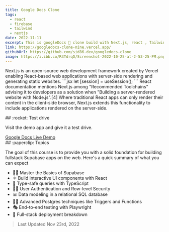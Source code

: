 ```yaml
---
title: Google Docs Clone
tags:
  - react
  - firebase
  - tailwind
  - nextjs
date: 2022-11-11
excerpt: This is googleDocs 📄 clone build with Next.js, react , Tailwind and Firebase.
link: https://googledocs-clone-nine.vercel.app/
githubUrl: https://github.com/sid86-dev/googledocs-clone
image: https://i.ibb.co/R3TdrqD/Screenshot-2022-10-25-at-2-53-25-PM.png
---
```


<p className=''>
	Next.js is an open-source web development framework created by Vercel enabling
	React-based web applications with server-side rendering and generating static
	websites. 
	```jsx 
	let [session] = useSession(); 
	```
	React documentation
	mentions Next.js among "Recommended Toolchains" advising it to developers as a
	solution when "Building a server-rendered website with Node.js".[4] Where
	traditional React apps can only render their content in the client-side
	browser, Next.js extends this functionality to include applications rendered
	on the server-side.
</p>

<div className="py-5">
## :rocket: Test drive

Visit the demo app and give it a test drive.

<div>
<a target="_blank" href="https://googledocs-clone-nine.vercel.app/" className="btn btn-green">Google Docs Live Demo</a>
</div>
</div>

<div className="py-5">
## :paperclip: Topics

The goal of this course is to provide you with a solid foundation for building fullstack Supabase apps on the web. Here's a quick summary of what you can expect

- 👨‍🎤 Master the Basics of Supabase
- ⚛ Build interactive UI components with React
- 💪 Type-safe queries with TypeScript
- 👨‍🚀 User Authentication and Row-level Security
- 📊 Data modeling in a relational SQL database
- 👨‍🔬 Advanced Postgres techniques like Triggers and Functions
- 🎭 End-to-end testing with Playwright
- 🚀 Full-stack deployment breakdown

</div>

> Last Updated Nov 23rd, 2022
